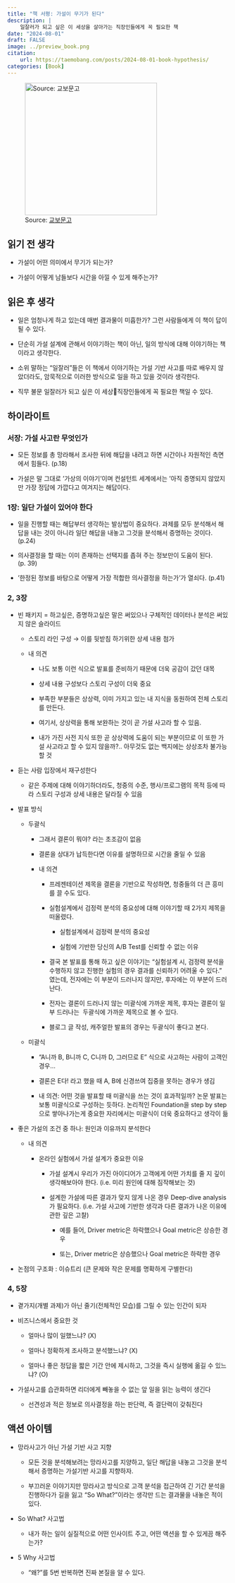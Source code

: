 ```yaml
---
title: "책 서평: 가설이 무기가 된다"
description: |
    일잘러가 되고 싶은 이 세상을 살아가는 직장인들에게 꼭 필요한 책
date: "2024-08-01"
draft: FALSE
image: ../preview_book.png
citation:
    url: https://taemobang.com/posts/2024-08-01-book-hypothesis/
categories: [Book]
---
```


![Source: [교보문고](https://product.kyobobook.co.kr/detail/S000001761003?utm_source=google&utm_medium=cpc&utm_campaign=googleSearch&gad_source=1&gclid=CjwKCAjw5Ky1BhAgEiwA5jGujgi7WeYohMKjL5izB5NeyNwqffDaBdHU9XjYZtaOdjROiINma9xFeRoCcPkQAvD_BwE)](preview.jpg){fig-align="center" width="300"}

## 읽기 전 생각

-   가설이 어떤 의미에서 무기가 되는가?

-   가설이 어떻게 남들보다 시간을 아낄 수 있게 해주는가?

## 읽은 후 생각

-   일은 엄청나게 하고 있는데 매번 결과물이 미흡한가? 그런 사람들에게 이 책이 답이 될 수 있다.

-   단순히 가설 설계에 관해서 이야기하는 책이 아닌, 일의 방식에 대해 이야기하는 책이라고 생각한다.

-   소위 말하는 "일잘러"들은 이 책에서 이야기하는 가설 기반 사고를 따로 배우지 않았더라도, 암묵적으로 이러한 방식으로 일을 하고 있을 것이라 생각한다.

-   직무 불문 일잘러가 되고 싶은 이 세상직장인들에게 꼭 필요한 책일 수 있다.

## 하이라이트

### 서장: 가설 사고란 무엇인가

-   모든 정보를 총 망라해서 조사한 뒤에 해답을 내려고 하면 시간이나 자원적인 측면에서 힘들다. (p.18)

-   가설은 말 그대로 '가상의 이야기'이며 컨설턴트 세계에서는 '아직 증명되지 않았지만 가장 정답에 가깝다고 여겨지는 해답이다.

### 1장: 일단 가설이 있어야 한다

-   일을 진행할 때는 해답부터 생각하는 발상법이 중요하다. 과제를 모두 분석해서 해답을 내는 것이 아니라 일단 해답을 내놓고 그것을 분석해서 증명하는 것이다. (p.24)

-   의사결정을 할 때는 이미 존재하는 선택지를 좁혀 주는 정보만이 도움이 된다. (p. 39)

-   '한정된 정보를 바탕으로 어떻게 가장 적합한 의사결정을 하는가'가 열쇠다. (p.41)

### 2, 3장

-   빈 패키지 = 하고싶은, 증명하고싶은 말은 써있으나 구체적인 데이터나 분석은 써있지 않은 슬라이드

    -   스토리 라인 구성 → 이를 뒷받침 하기위한 상세 내용 첨가

    -   내 의견

        -   나도 보통 이런 식으로 발표를 준비하기 때문에 더욱 공감이 갔던 대목

        -   상세 내용 구성보다 스토리 구성이 더욱 중요

        -   부족한 부분들은 상상력, 이미 가지고 있는 내 지식을 동원하여 전체 스토리를 만든다.

        -   여기서, 상상력을 통해 보완하는 것이 곧 가설 사고라 할 수 있음.

        -   내가 가진 사전 지식 또한 곧 상상력에 도움이 되는 부분이므로 이 또한 가설 사고라고 할 수 있지 않을까?.. 아무것도 없는 백지에는 상상조차 불가능할 것

-   듣는 사람 입장에서 재구성한다

    -   같은 주제에 대해 이야기하더라도, 청중의 수준, 행사/프로그램의 목적 등에 따라 스토리 구성과 상세 내용은 달라질 수 있음

-   발표 방식

    -   두괄식

        -   그래서 결론이 뭐야? 라는 초조감이 없음

        -   결론을 상대가 납득한다면 이유를 설명하므로 시간을 줄일 수 있음

        -   내 의견

            -   프레젠테이션 제목을 결론을 기반으로 작성하면, 청중들의 더 큰 흥미를 끌 수도 있다.

            -   실험설계에서 검정력 분석의 중요성에 대해 이야기할 때 2가지 제목을 떠올렸다.

                -   실험설계에서 검정력 분석의 중요성

                -   실험에 기반한 당신의 A/B Test를 신뢰할 수 없는 이유

            -   결국 본 발표를 통해 하고 싶은 이야기는 "실험설계 시, 검정력 분석을 수행하지 않고 진행한 실험의 경우 결과를 신뢰하기 어려울 수 있다." 였는데, 전자에는 이 부분이 드러나지 않지만, 후자에는 이 부분이 드러난다.

            -   전자는 결론이 드러나지 않는 미괄식에 가까운 제목, 후자는 결론이 일부 드러나는  두괄식에 가까운 제목으로 볼 수 있다.

            -   블로그 글 작성, 캐주얼한 발표의 경우는 두괄식이 좋다고 본다.

    -   미괄식

        -   "A니까 B, B니까 C, C니까 D, 그러므로 E" 식으로 사고하는 사람이 고객인 경우...

        -   결론은 E다! 라고 했을 때 A, B에 신경쓰여 집중을 못하는 경우가 생김

        -   내 의견: 어떤 것을 발표할 때 미괄식을 쓰는 것이 효과적일까? 논문 발표는 보통 미괄식으로 구성하는 듯하다. 논리적인 Foundation을 step by step으로 쌓아나가는게 중요한 자리에서는 미괄식이 더욱 중요하다고 생각이 듦

-   좋은 가설의 조건 중 하나: 원인과 이유까지 분석한다

    -   내 의견

        -   온라인 실험에서 가설 설계가 중요한 이유

            -   가설 설계시 우리가 가진 아이디어가 고객에게 어떤 가치를 줄 지 깊이 생각해보아야 한다. (i.e. 미리 원인에 대해 짐작해보는 것)

            -   설계한 가설에 따른 결과가 맞지 않게 나온 경우 Deep-dive analysis가 필요하다. (i.e. 가설 사고에 기반한 생각과 다른 결과가 나온 이유에 관한 깊은 고찰)

                -   예를 들어, Driver metric은 하락했으나 Goal metric은 상승한 경우

                -   또는, Driver metric은 상승했으나 Goal metric은 하락한 경우

-   논점의 구조화 : 이슈트리 (큰 문제와 작은 문제를 명확하게 구별한다)

### 4, 5장

-   곁가지(개별 과제)가 아닌 줄기(전체적인 모습)를 그릴 수 있는 인간이 되자

-   비즈니스에서 중요한 것

    -   얼마나 많이 일했느냐? (X)

    -   얼마나 정확하게 조사하고 분석했느냐? (X)

    -   얼마나 좋은 정답을 짧은 기간 안에 제시하고, 그것을 즉시 실행에 옮길 수 있느냐? (O)

-   가설사고를 습관화하면 리더에게 빼놓을 수 없는 앞 일을 읽는 능력이 생긴다

    -   선견성과 적은 정보로 의사결정을 하는 판단력, 즉 결단력이 갖춰진다

## 액션 아이템

-   망라사고가 아닌 가설 기반 사고 지향

    -   모든 것을 분석해보려는 망라사고를 지양하고, 일단 해답을 내놓고 그것을 분석해서 증명하는 가설기반 사고를 지향하자.

    -   부끄러운 이야기지만 망라사고 방식으로 고객 분석을 접근하여 긴 기간 분석을 진행하다가 길을 잃고 "So What?"이라는 생각만 드는 결과물을 내놓은 적이 있다.

-   So What? 사고법

    -   내가 하는 일이 실질적으로 어떤 인사이트 주고, 어떤 액션을 할 수 있게끔 해주는가?

-   5 Why 사고법

    -   "왜?"를 5번 반복하면 진짜 본질을 알 수 있다.